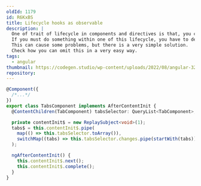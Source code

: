 ```yaml
---
oldId: 1179
id: R6KxBS
title: Lifecycle hooks as observable
description: |
  One of trait of lifecycle in components and directives is that, you can not observe it.
  If you must do something within one of this lifecycle, you have to declare variable first and then assign value in hook.
  This can cause some problems, but there is a very simple solution.
  Check how you can omit this in a very easy way.
tags:
  - angular
thumbnail: https://codegen.studio/wp-content/uploads/2022/08/angular-320x180.png
repository:
---
```


```ts
@Component({
  /*...*/
})
export class TabsComponent implements AfterContentInit {
  @ContentChildren(TabComponent) tabsSelector: QueryList<TabComponent>;

  private contentInit$ = new ReplaySubject<void>(1);
  tabs$ = this.contentInit$.pipe(
    map(() => this.tabsSelector.toArray()),
    switchMap((tabs) => this.tabsSelector.changes.pipe(startWith(tabs))),
  );

  ngAfterContentInit() {
    this.contentInit$.next();
    this.contentInit$.complete();
  }
}
```
